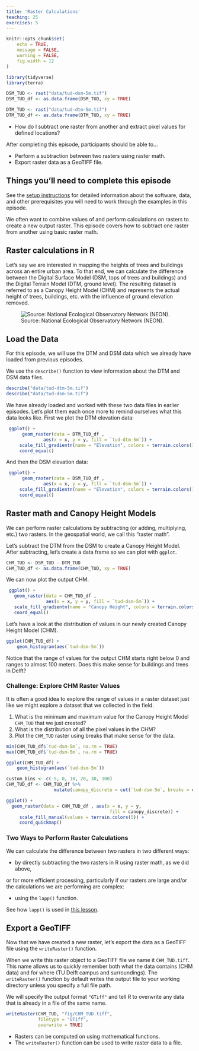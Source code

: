 ```yaml
---
title: 'Raster Calculations'
teaching: 25
exercises: 5
---
```


```r
knitr::opts_chunk$set(
	echo = TRUE,
	message = FALSE,
	warning = FALSE,
	fig.width = 12
)

library(tidyverse)
library(terra)

DSM_TUD <- rast("data/tud-dsm-5m.tif")
DSM_TUD_df <- as.data.frame(DSM_TUD, xy = TRUE)

DTM_TUD <- rast("data/tud-dtm-5m.tif")
DTM_TUD_df <- as.data.frame(DTM_TUD, xy = TRUE)
```

:::::::::::::::::::::::::::::::::::::: questions 

- How do I subtract one raster from another and extract pixel values for defined locations?

::::::::::::::::::::::::::::::::::::::::::::::::

::::::::::::::::::::::::::::::::::::: objectives

After completing this episode, participants should be able to…

- Perform a subtraction between two rasters using raster math.
- Export raster data as a GeoTIFF file.

::::::::::::::::::::::::::::::::::::::::::::::::

::: prereq

# Things you'll need to complete this episode

See the [setup instructions](../learners/setup.md) for detailed information about the software, data, and other prerequisites you will need to work through the examples in this episode.

<!-- This lesson uses the `terra` package in particular. If you have not installed it yet, do so by running `install.packages("terra")` before loading it with `library(terra)`. -->

:::

We often want to combine values of and perform calculations on rasters to create a new output raster. This episode covers how to subtract one raster from another using basic raster math.

## Raster calculations in R

Let's say we are interested in mapping the heights of trees and buildings across an entire urban area. To that end, we can calculate the difference between the Digital Surface Model (DSM, tops of trees and buildings) and the Digital Terrain Model (DTM, ground level). The resulting dataset is referred to as a Canopy Height Model (CHM) and represents the actual height of trees, buildings, etc. with the influence of ground elevation removed.

![Source: National Ecological Observatory Network (NEON).](https://datacarpentry.org/r-raster-vector-geospatial/fig/dc-spatial-raster/lidarTree-height.png)

## Load the Data

For this episode, we will use the DTM and DSM data which we already have loaded from previous episodes.

We use the `describe()` function to view information about the DTM and DSM data files. 
```r
describe("data/tud-dtm-5m.tif")
describe("data/tud-dsm-5m.tif")
```

We have already loaded and worked with these two data files in earlier episodes. Let’s plot them each once more to remind ourselves what this data looks like. First we plot the DTM elevation data:
```r
 ggplot() +
      geom_raster(data = DTM_TUD_df , 
              aes(x = x, y = y, fill = `tud-dtm-5m`)) +
     scale_fill_gradientn(name = "Elevation", colors = terrain.colors(10)) + 
     coord_equal()
```

And then the DSM elevation data:
```r
 ggplot() +
      geom_raster(data = DSM_TUD_df , 
              aes(x = x, y = y, fill = `tud-dsm-5m`)) +
     scale_fill_gradientn(name = "Elevation", colors = terrain.colors(10)) + 
     coord_equal()
```

## Raster math and Canopy Height Models

We can perform raster calculations by subtracting (or adding, multiplying, etc.) two rasters. In the geospatial world, we call this “raster math”.

Let’s subtract the DTM from the DSM to create a Canopy Height Model. After subtracting, let’s create a data frame so we can plot with `ggplot`.


```r
CHM_TUD <- DSM_TUD - DTM_TUD
CHM_TUD_df <- as.data.frame(CHM_TUD, xy = TRUE)
```

We can now plot the output CHM.
```r
 ggplot() +
   geom_raster(data = CHM_TUD_df , 
               aes(x = x, y = y, fill = `tud-dsm-5m`)) + 
   scale_fill_gradientn(name = "Canopy Height", colors = terrain.colors(10)) + 
   coord_equal()
```

Let’s have a look at the distribution of values in our newly created Canopy Height Model (CHM).
```r
ggplot(CHM_TUD_df) +
    geom_histogram(aes(`tud-dsm-5m`))
```
Notice that the range of values for the output CHM starts right below 0 and ranges to almost 100 meters. Does this make sense for buildings and trees in Delft?

::: challenge

### Challenge: Explore CHM Raster Values

It is often a good idea to explore the range of values in a raster dataset just like we might explore a dataset that we collected in the field.

1. What is the minimum and maximum value for the Canopy Height Model `CHM_TUD` that we just created?
2. What is the distribution of all the pixel values in the CHM?
3. Plot the `CHM_TUD` raster using breaks that make sense for the data.

::: solution

```r
min(CHM_TUD_df$`tud-dsm-5m`, na.rm = TRUE)
max(CHM_TUD_df$`tud-dsm-5m`, na.rm = TRUE)

ggplot(CHM_TUD_df) +
    geom_histogram(aes(`tud-dsm-5m`))

custom_bins <- c(-5, 0, 10, 20, 30, 100)
CHM_TUD_df <- CHM_TUD_df %>%
                  mutate(canopy_discrete = cut(`tud-dsm-5m`, breaks = custom_bins))

ggplot() +
  geom_raster(data = CHM_TUD_df , aes(x = x, y = y,
                                       fill = canopy_discrete)) + 
     scale_fill_manual(values = terrain.colors(5)) + 
     coord_quickmap()
```

:::

:::

::: callout

### Two Ways to Perform Raster Calculations

We can calculate the difference between two rasters in two different ways:

- by directly subtracting the two rasters in R using raster math, as we did above,

or for more efficient processing, particularly if our rasters are large and/or the calculations we are performing are complex:

- using the `lapp()` function.

See how `lapp()` is used in [this lesson](https://datacarpentry.org/r-raster-vector-geospatial/instructor/04-raster-calculations-in-r.html#efficient-raster-calculations).

:::

## Export a GeoTIFF

Now that we have created a new raster, let’s export the data as a GeoTIFF file using the `writeRaster()` function.

When we write this raster object to a GeoTIFF file we name it `CHM_TUD.tiff`. This name allows us to quickly remember both what the data contains (CHM data) and for where (TU Delft campus and surroundings). The `writeRaster()` function by default writes the output file to your working directory unless you specify a full file path.

We will specify the output format `"GTiff"` and tell R to overwrite any data that is already in a file of the same name.
```r
writeRaster(CHM_TUD, "fig/CHM_TUD.tiff",
            filetype = "GTiff",
            overwrite = TRUE)
```

::::::::::::::::::::::::::::::::::::: keypoints 

- Rasters can be computed on using mathematical functions.
- The `writeRaster()` function can be used to write raster data to a file.

::::::::::::::::::::::::::::::::::::::::::::::::

